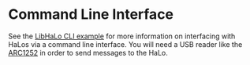 # Command Line Interface

See the [LibHaLo CLI example](https://github.com/arx-research/libhalo/blob/master/docs/desktop-cli.md) for more information on interfacing with HaLos via a command line interface. You will need a USB reader like the [ARC1252](https://www.acs.com.hk/en/products/342/acr1252u-usb-nfc-reader-iii-nfc-forum-certified-reader) in order to send messages to the HaLo.